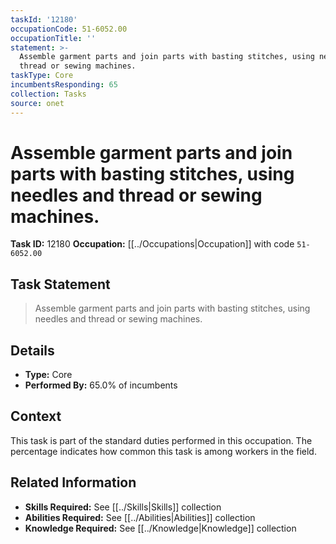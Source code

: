 ```yaml
---
taskId: '12180'
occupationCode: 51-6052.00
occupationTitle: ''
statement: >-
  Assemble garment parts and join parts with basting stitches, using needles and
  thread or sewing machines.
taskType: Core
incumbentsResponding: 65
collection: Tasks
source: onet
---
```

# Assemble garment parts and join parts with basting stitches, using needles and thread or sewing machines.

**Task ID:** 12180
**Occupation:** [[../Occupations|Occupation]] with code `51-6052.00`

## Task Statement

> Assemble garment parts and join parts with basting stitches, using needles and thread or sewing machines.

## Details

- **Type:** Core
- **Performed By:** 65.0% of incumbents

## Context

This task is part of the standard duties performed in this occupation. The percentage indicates how common this task is among workers in the field.

## Related Information

- **Skills Required:** See [[../Skills|Skills]] collection
- **Abilities Required:** See [[../Abilities|Abilities]] collection
- **Knowledge Required:** See [[../Knowledge|Knowledge]] collection
